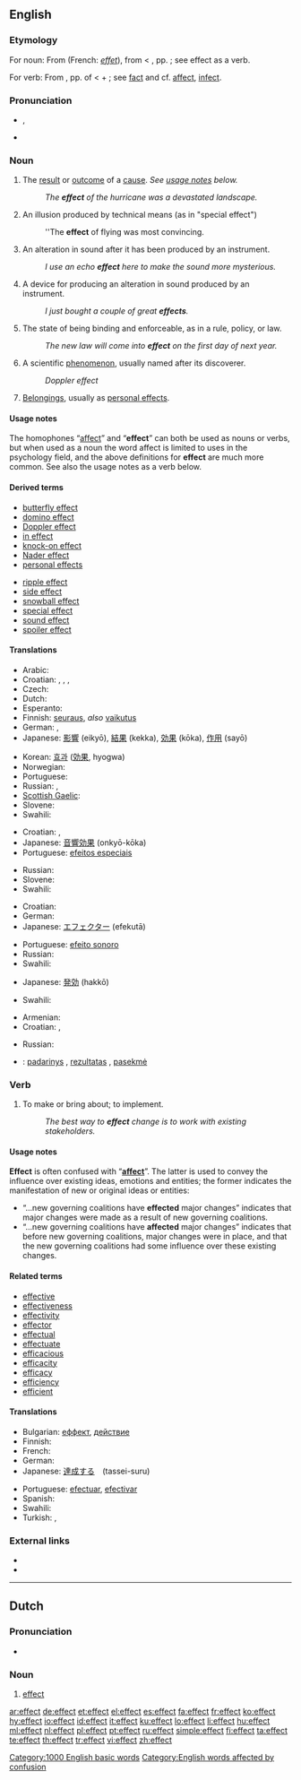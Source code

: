 {{wikipedia}}
==English==

{{rank|road|husband|blockquote|552|effect|wanted|probably|especially}}

===Etymology===
For noun: From {{etyl|fro}} {{term|effect||lang=fro}} (French: ''[[effet]]''), from {{etyl|la}} {{term|effectus||lang=la||an effect, tendency, purpose}} < {{term|efficere||to bring to pass, accomplish, complete, effect}}, pp. {{term|effectus}}; see effect as a verb.

For verb: From {{etyl|la}} {{term|effectus}}, pp. of {{term|efficere||to bring to pass, accomplish, complete, do, effect}} < {{term|ex||out}} + {{term|facere||to do}}; see [[fact]] and cf. [[affect]], [[infect]].

===Pronunciation===
* {{IPA|/ɪˈfɛkt/}}, {{SAMPA|/I"fEkt/}}
* {{audio|en-us-effect.ogg|Audio (US)}}
*: {{rhymes|ɛkt}}

===Noun===
{{en-noun}}

# The [[result]] or [[outcome]] of a [[cause]].  ''See [[#Usage notes|usage notes]] below.''
#: ''The '''effect''' of the hurricane was a devastated landscape.''
# {{film}} An illusion produced by technical means (as in "special effect")
#: ''The '''effect''' of flying was most convincing.
# {{soundeng}} An alteration in sound after it has been produced by an instrument.
#: ''I use an echo '''effect''' here to make the sound more mysterious.''
# {{soundeng}} A device for producing an alteration in sound produced by an instrument.
#: ''I just bought a couple of great '''effects'''.''
# The state of being binding and enforceable, as in a rule, policy, or law.
#: ''The new law will come into '''effect''' on the first day of next year.''
# {{physics|lang=hy}} A scientific [[phenomenon]], usually named after its discoverer.
#: ''Doppler effect''
# {{context|usually plural}} [[belongings|Belongings]], usually as [[personal effects]].

====Usage notes====
The homophones “[[affect]]” and “'''effect'''” can both be used as nouns or verbs, but when used as a noun the word affect is limited to uses in the psychology field, and the above definitions for '''effect''' are much more common.  See also the usage notes as a verb below.

====Derived terms====
{{rel-top|noun phrases using effect}}
* [[butterfly effect]]
* [[domino effect]]
* [[Doppler effect]]
* [[in effect]]
* [[knock-on effect]]
* [[Nader effect]]
* [[personal effects]]
{{rel-mid}}
* [[ripple effect]]
* [[side effect]]
* [[snowball effect]]
* [[special effect]]
* [[sound effect]]
* [[spoiler effect]]
{{rel-bottom}}

====Translations====
{{trans-top|result of an action}}
* Arabic: {{t|ar|تأثير|m|tr=ta'thiir}}
* Croatian: {{t-|hr|ishod|m}},  {{t-|hr|efekt|m}},  {{t-|hr|učinak|m}},  {{t-|hr|rezultat|m}}
* Czech: {{t-|cs|účinek|m}}
* Dutch: {{t+|nl|effect|n}}
* Esperanto: {{t|eo|efiko}}
* Finnish: [[seuraus]], ''also'' [[vaikutus]]
* German: {{t+|de|Auswirkung|f}}, {{t+|de|Wirkung|f}}
* Japanese: [[影響]] (eikyō), [[結果]] (kekka), [[効果]] (kōka), [[作用]] (sayō)
{{trans-mid}}
* Korean: [[효과]] ([[効果]], hyogwa)
* Norwegian: {{t-|no|effekt|m}}
* Portuguese: {{t+|pt|efeito|m}}
* Russian: {{t+|ru|эффект|m}}, {{t+|ru|результат|m}}
* [[Scottish Gaelic]]: {{t-|gd|buil|f|xs=Scottish Gaelic}}
* Slovene: {{t+|sl|učinek|m}}
* Swahili: {{t|sw|madhara|xs=Swahili}}
{{trans-bottom}}

{{trans-top|movie and television industries term}}
* Croatian: {{t-|hr|dojam|m}},  {{t-|hr|efekt|m}}
* Japanese: [[音響効果]] (onkyō-kōka)
* Portuguese: [[efeitos especiais]] {{m}}
{{trans-mid}}
* Russian: {{t+|ru|эффект|m}}
* Slovene: {{t+|sl|učinek|m}}
* Swahili: {{t|sw|madhara|xs=Swahili}}
{{trans-bottom}}

{{trans-top|sound engineering and production term}}
* Croatian: {{t-|hr|efekt}}
* German: {{t+|de|Effekt|m}}
* Japanese: [[エフェクター]] (efekutā)
{{trans-mid}}
* Portuguese: [[efeito sonoro]] {{m}}
* Russian: {{t+|ru|эффект|m}}
* Swahili: {{t|sw|madhara|xs=Swahili}}
{{trans-bottom}}

{{trans-top|state of being binding and enforceable}}
* Japanese: [[発効]] (hakkō)
{{trans-mid}}
* Swahili: {{t|sw|madhara|xs=Swahili}}
{{trans-bottom}}

{{trans-top|scientific phenomenon}}
* Armenian: {{t-|hy|երևույթ|tr=erevuyt’}}
* Croatian: {{t-|hr|učinak|m}},  {{t-|hr|efekt|m}}
{{trans-mid}}
* Russian: {{t+|ru|эффект|m}}
{{trans-bottom}}

{{checktrans-top}}
* {{ttbc|Lithuanian}}: [[padarinys]] {{m}}, [[rezultatas]] {{m}}, [[pasekmė]] {{f}}
{{checktrans-bottom}}

===Verb===
{{en-verb}}

# To make or bring about; to implement.
#: ''The best way to '''effect''' change is to work with existing stakeholders.''

====Usage notes====
'''Effect''' is often confused with “'''[[affect]]'''”.  The latter is used to convey the influence over existing ideas, emotions and entities; the former indicates the manifestation of new or original ideas or entities:
* “...new governing coalitions have '''effected''' major changes” indicates that major changes were made as a result of new governing coalitions.
* “...new governing coalitions have '''affected''' major changes” indicates that before new governing coalitions, major changes were in place, and that the new governing coalitions had some influence over these existing changes.

====Related terms====
{{rel-top|terms related to effect (verb)}}
* [[effective]]
* [[effectiveness]]
* [[effectivity]]
* [[effector]]
* [[effectual]]
* [[effectuate]]
* [[efficacious]]
* [[efficacity]]
* [[efficacy]]
* [[efficiency]]
* [[efficient]]
{{rel-bottom}}

====Translations====
{{trans-top|to make or bring about; to implement}}
* Bulgarian: [[еффект]], [[действие]]
* Finnish: {{t+|fi|saada aikaan}}
* French: {{t+|fr|effectuer}}
* German: {{t+|de|bewirken}}
* Japanese: [[達成する]]　(tassei-suru)
{{trans-mid}}
* Portuguese: [[efectuar]], [[efectivar]]
* Spanish: {{t+|es|efecto}}
* Swahili: {{t|sw|madhara|xs=Swahili}}
* Turkish: {{t+|tr|etki}}, {{t+|tr|sonuç}}
{{trans-bottom}}

===External links===
* {{R:Webster 1913}}
* {{R:Century 1911}}

[[Category:1000 English basic words]]
[[Category:English words affected by confusion]]

----

==Dutch==
{{wikipedia|lang=nl}}

===Pronunciation===
* {{audio|Nl-effect.ogg|Audio}}

===Noun===
{{nl-noun|g=n|dim=*}}

# [[#English|effect]]

[[ar:effect]]
[[de:effect]]
[[et:effect]]
[[el:effect]]
[[es:effect]]
[[fa:effect]]
[[fr:effect]]
[[ko:effect]]
[[hy:effect]]
[[io:effect]]
[[id:effect]]
[[it:effect]]
[[ku:effect]]
[[lo:effect]]
[[li:effect]]
[[hu:effect]]
[[ml:effect]]
[[nl:effect]]
[[pl:effect]]
[[pt:effect]]
[[ru:effect]]
[[simple:effect]]
[[fi:effect]]
[[ta:effect]]
[[te:effect]]
[[th:effect]]
[[tr:effect]]
[[vi:effect]]
[[zh:effect]]